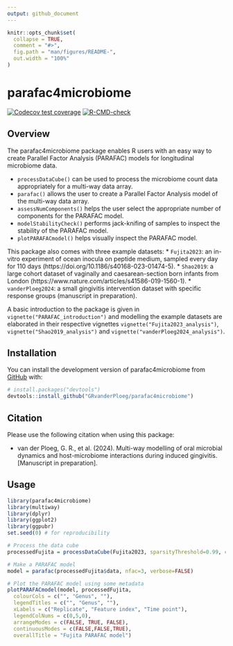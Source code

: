 ```yaml
---
output: github_document
---
```


<!-- README.md is generated from README.Rmd. Please edit that file -->

```r
knitr::opts_chunk$set(
  collapse = TRUE,
  comment = "#>",
  fig.path = "man/figures/README-",
  out.width = "100%"
)
```

# parafac4microbiome

<!-- badges: start -->
[![Codecov test coverage](https://codecov.io/gh/GRvanderPloeg/parafac4microbiome/branch/master/graph/badge.svg)](https://app.codecov.io/gh/GRvanderPloeg/parafac4microbiome?branch=master)
[![R-CMD-check](https://github.com/GRvanderPloeg/parafac4microbiome/actions/workflows/R-CMD-check.yaml/badge.svg)](https://github.com/GRvanderPloeg/parafac4microbiome/actions/workflows/R-CMD-check.yaml)
<!-- badges: end -->

## Overview
The parafac4microbiome package enables R users with an easy way to create Parallel Factor Analysis (PARAFAC) models for longitudinal microbiome data.

* `processDataCube()` can be used to process the microbiome count data appropriately for a multi-way data array.
* `parafac()` allows the user to create a Parallel Factor Analysis model of the multi-way data array.
* `assessNumComponents()` helps the user select the appropriate number of components for the PARAFAC model.
* `modelStabilityCheck()` performs jack-knifing of samples to inspect the stability of the PARAFAC model.
* `plotPARAFACmodel()` helps visually inspect the PARAFAC model.

This package also comes with three example datasets:
* `Fujita2023`: an in-vitro experiment of ocean inocula on peptide medium, sampled every day for 110 days (https://doi.org/10.1186/s40168-023-01474-5).
* `Shao2019`: a large cohort dataset of vaginally and caesarean-section born infants from London (https://www.nature.com/articles/s41586-019-1560-1).
* `vanderPloeg2024`: a small gingivitis intervention dataset with specific response groups (manuscript in preparation).

A basic introduction to the package is given in `vignette("PARAFAC_introduction")` and modelling the example datasets are elaborated in their respective vignettes `vignette("Fujita2023_analysis")`, `vignette("Shao2019_analysis")` and `vignette("vanderPloeg2024_analysis")`.

## Installation

You can install the development version of parafac4microbiome from [GitHub](https://github.com/) with:

``` r
# install.packages("devtools")
devtools::install_github("GRvanderPloeg/parafac4microbiome")
```
## Citation
Please use the following citation when using this package:

* van der Ploeg, G. R., et al. (2024). Multi-way modelling of oral microbial dynamics and host-microbiome interactions during induced gingivitis. [Manuscript in preparation].

## Usage

```r
library(parafac4microbiome)
library(multiway)
library(dplyr)
library(ggplot2)
library(ggpubr)
set.seed(0) # for reproducibility

# Process the data cube
processedFujita = processDataCube(Fujita2023, sparsityThreshold=0.99, centerMode=1, scaleMode=2)

# Make a PARAFAC model
model = parafac(processedFujita$data, nfac=3, verbose=FALSE)

# Plot the PARAFAC model using some metadata
plotPARAFACmodel(model, processedFujita,
  colourCols = c("", "Genus", ""),
  legendTitles = c("", "Genus", ""),
  xLabels = c("Replicate", "Feature index", "Time point"),
  legendColNums = c(0,5,0),
  arrangeModes = c(FALSE, TRUE, FALSE),
  continuousModes = c(FALSE,FALSE,TRUE),
  overallTitle = "Fujita PARAFAC model")
```
